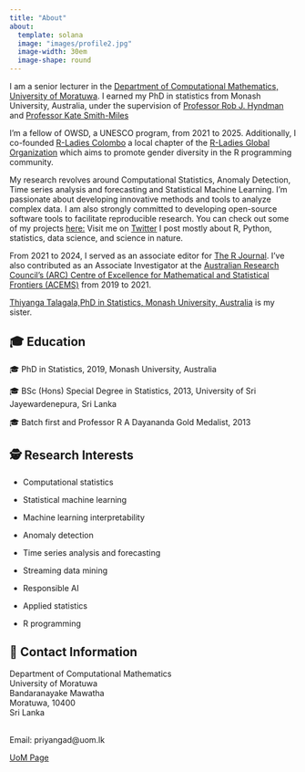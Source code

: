 ---
title: "About"
about:
  template: solana
  image: "images/profile2.jpg"
  image-width: 30em
  image-shape: round
---

I am a senior lecturer in the [Department of Computational Mathematics, University of Moratuwa](https://www.mrt.ac.lk/staff/Talagala.PD.php). I earned my PhD in statistics from Monash University, Australia, under the supervision of [Professor Rob J. Hyndman](https://robjhyndman.com/) and [Professor Kate Smith-Miles](http://katesmithmiles.wixsite.com/home) 

I'm a fellow of OWSD, a UNESCO program, from 2021 to 2025. Additionally, I co-founded [R-Ladies Colombo](https://rladiescolombo.netlify.com/) a local chapter of the [R-Ladies Global Organization](https://www.rladies.org) which aims to promote gender diversity in the R programming community.

My research revolves around Computational Statistics, Anomaly Detection, Time series analysis and forecasting and Statistical Machine Learning. I'm passionate about developing innovative methods and tools to analyze complex data. I am also strongly committed to developing open-source software tools to facilitate reproducible research. You can check out some of my projects [here:](https://prital.netlify.com/#projects) Visit me on [Twitter](https://twitter.com/pridiltal) I post mostly about R, Python, statistics, data science, and science in nature. 

From 2021 to 2024, I served as an associate editor for [The R Journal](https://journal.r-project.org/). I've also contributed as an Associate Investigator at the [Australian Research Council's (ARC) Centre of Excellence for Mathematical and Statistical Frontiers (ACEMS)](https://acems.org.au/our-people/priyanga-dilini-talagala) from 2019 to 2021.

[Thiyanga Talagala,PhD in Statistics, Monash University, Australia](https://thiyanga.netlify.app/) is my sister.

## 🎓 Education

🎓 PhD in Statistics, 2019, Monash University, Australia

🎓 BSc (Hons) Special Degree in Statistics, 2013, University of Sri Jayewardenepura, Sri Lanka

🎓 Batch first and Professor R A Dayananda Gold Medalist, 2013

## 🕵️ Research Interests

-   Computational statistics

-   Statistical machine learning

-   Machine learning interpretability

-   Anomaly detection

-   Time series analysis and forecasting

-   Streaming data mining

-   Responsible AI

-   Applied statistics

-   R programming

## 📧 Contact Information

::: {.grid style="row-gap: 1em;"}
::: {.g-col-12 .g-col-md-8}
<p class="mb-0">

Department of Computational Mathematics\
University of Moratuwa\
Bandaranayake Mawatha\
Moratuwa, 10400\
Sri Lanka

\
Email: priyangad\@uom.lk

</p>
:::

::: {.g-col-12 .g-col-md-4 .ms-md-auto}
[UoM Page](https://uom.lk/staff/Talagala.PD.php){.btn .btn-outline-primary target="_blank"}
:::
:::
